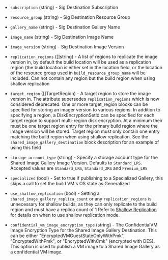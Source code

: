 <!-- Code generated from the comments of the SharedImageGalleryDestination struct in builder/azure/arm/config.go; DO NOT EDIT MANUALLY -->

- `subscription` (string) - Sig Destination Subscription

- `resource_group` (string) - Sig Destination Resource Group

- `gallery_name` (string) - Sig Destination Gallery Name

- `image_name` (string) - Sig Destination Image Name

- `image_version` (string) - Sig Destination Image Version

- `replication_regions` ([]string) - A list of regions to replicate the image version in, by default the build location will be used as a replication region (the build location is either set in the location field, or the location of the resource group used in `build_resource_group_name` will be included.
  Can not contain any region but the build region when using shallow replication

- `target_region` ([]TargetRegion) - A target region to store the image version in. The attribute supersedes `replication_regions` which is now considered deprecated.
  One or more target_region blocks can be specified for storing an imager version to various regions. In addition to specifying a region,
  a DiskEncryptionSetId can be specified for each target region to support multi-region disk encryption.
  At a minimum their must be one target region entry for the primary build region where the image version will be stored.
  Target region must only contain one entry matching the build region when using shallow replication.
  See the `shared_image_gallery_destination` block description for an example of using this field

- `storage_account_type` (string) - Specify a storage account type for the Shared Image Gallery Image Version.
  Defaults to `Standard_LRS`. Accepted values are `Standard_LRS`, `Standard_ZRS` and `Premium_LRS`

- `specialized` (bool) - Set to true if publishing to a Specialized Gallery, this skips a call to set the build VM's OS state as Generalized

- `use_shallow_replication` (bool) - Setting a `shared_image_gallery_replica_count` or any `replication_regions` is unnecessary for shallow builds, as they can only replicate to the build region and must have a replica count of 1
  Refer to [Shallow Replication](https://learn.microsoft.com/en-us/azure/virtual-machines/shared-image-galleries?tabs=azure-cli#shallow-replication) for details on when to use shallow replication mode.

- `confidential_vm_image_encryption_type` (string) - The ConfidentialVM Image Encryption Type for the Shared Image Gallery Destination. This can be either "EncryptedVMGuestStateOnlyWithPmk", "EncryptedWithPmk", or "EncryptedWithCmk" (encrypted with DES). This option is used to publish a VM image to a Shared Image Gallery as a confidential VM image.

<!-- End of code generated from the comments of the SharedImageGalleryDestination struct in builder/azure/arm/config.go; -->
